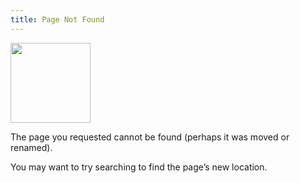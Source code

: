 ```yaml
---
title: Page Not Found
---
```


![](images/404%20error.png){fig-align="center" width="128"}

The page you requested cannot be found (perhaps it was moved or renamed).

You may want to try searching to find the page's new location.
